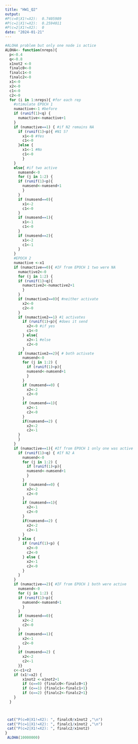 ```yaml
---
title: "HW1_Q2"
output: 
#P(c=0|X1!=X2):  0.7405989 
#P(c=1|X1!=X2):  0.2594011 
#P(c=2|X1!=X2):  0
date: "2024-01-21"
---
```


```r
#ALOHA problem but only one node is actice
ALOHA<- function(nreps){
  p<-0.4
  q<-0.8
  x1not2 <-0
  finalc0<-0
  finalc1<-0
  finalc2<-0
  x1<-0
  x2<-0
  c1<-0
  c2<-0
  for (i in 1:nreps){ #for each rep
    #stimulate EPOCH 1 
    numactive<-1 #before
    if (runif(1)<q) {
      numactive<-numactive+1
    }
    if (numactive==1) { #if N2 remains NA
      if (runif(1)<p){ #N1 S?
        x1<-0 #Yes
        c1<-0
      }else {
        x1<-1 #No
        c1<-0
        }
    }
    else{ #if two active
      numsend<-0 
      for (j in 1:2) {
      if (runif(1)<p){
        numsend<-numsend+1
        }
      }
      if (numsend==0){
        x1<-2
        c1<-0
      }
      if (numsend==1){
        x1<-1
        c1<-0
      } 
      if (numsend==2){
        x1<-2
        c1<-1
      }
    }
    #EPOCH 2
    numactive <-x1 
    if (numactive==0){ #IF from EPOCH 1 two were NA
      numactive2<-0 
      for (j in 1:2) {
      if (runif(1)<q){
        numactive2<-numactive2+1
        }
      }
      if (numactive2==0){ #neither activate
        x2<-0
        c2<-0
      } 
      if (numactive2==1) #1 activates
        if (runif(1)<p){ #does it send
          x2<-0 #if yes
          c1<-0
        } else{
          x2<-1 #else
          c2<-0
        }
      if (numactive2==2){ # both activate 
        numsend<-0
        for (j in 1:2) {
          if (runif(1)<p){
          numsend<-numsend+1
          }
        }
        if (numsend==0) {
          x2<-2
          c2<-0
        }
        if (numsend==1){
          x2<-1
          c2<-0
        } 
        if(numsend==2) {
          x2<-2
          c2<-1
      }
      }
    }
    if (numactive==1){ #If from EPOCH 1 only one was active
      if (runif(1)<q) { #If N2 A
        numsend<-0
        for (j in 1:2) {
          if (runif(1)<p){
          numsend<-numsend+1
          }
        }
        if (numsend==0) {
          x2<-2
          c2<-0
        }
        if (numsend==1){
          x2<-1
          c2<-0
        } 
        if(numsend==2) {
          x2<-2
          c2<-1
        }
      } else {
        if (runif(1)<p) {
          x2<-0
          c2<-0
        } else {
          x2<-1
          c2<-0
        }
      }
    }
    if (numactive==2){ #IF from EPOCH 1 both were active
      numsend<-0
      for (j in 1:2) {
      if (runif(1)<p){
        numsend<-numsend+1
        }
      }
      if (numsend==0){
        x2<-2
        c2<-0
      }
      if (numsend==1){
        x2<-1
        c2<-0
      } 
      if (numsend==2) {
        x2<-2
        c2<-1
      }}
    c<-c1+c2
    if (x1!=x2) {
        x1not2 <-x1not2+1
        if (c==0) {finalc0<-finalc0+1}
        if (c==1) {finalc1<-finalc1+1}
        if (c==2) {finalc2<-finalc2+1}
    }
  }
  


 cat("P(c=0|X1!=X2): ", finalc0/x1not2 ,"\n")
 cat("P(c=1|X1!=X2): ", finalc1/x1not2 ,"\n")
 cat("P(c=2|X1!=X2): ", finalc2/x1not2)
}
 ALOHA(10000000)  

 
```


